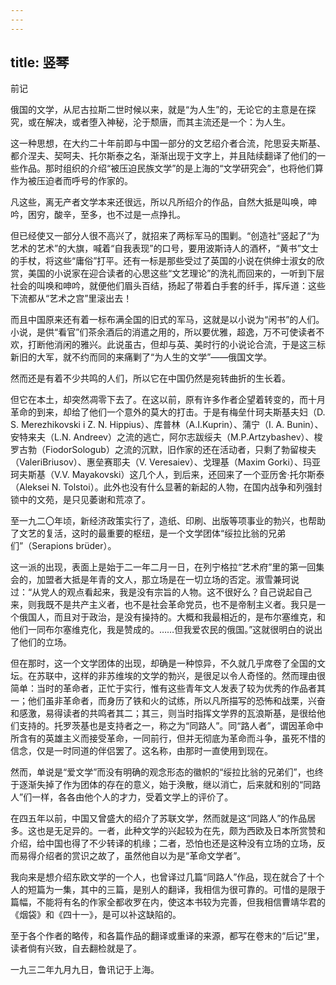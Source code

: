 ```yaml
---
---
---
```

title: 竖琴
---



前记

俄国的文学，从尼古拉斯二世时候以来，就是“为人生”的，无论它的主意是在探究，或在解决，或者堕入神秘，沦于颓唐，而其主流还是一个：为人生。

这一种思想，在大约二十年前即与中国一部分的文艺绍介者合流，陀思妥夫斯基、都介涅夫、契呵夫、托尔斯泰之名，渐渐出现于文字上，并且陆续翻译了他们的一些作品。那时组织的介绍“被压迫民族文学”的是上海的“文学研究会”，也将他们算作为被压迫者而呼号的作家的。

凡这些，离无产者文学本来还很远，所以凡所绍介的作品，自然大抵是叫唤，呻吟，困穷，酸辛，至多，也不过是一点挣扎。

但已经使又一部分人很不高兴了，就招来了两标军马的围剿。“创造社”竖起了“为艺术的艺术”的大旗，喊着“自我表现”的口号，要用波斯诗人的酒杯，“黄书”文士的手杖，将这些“庸俗”打平。还有一标是那些受过了英国的小说在供绅士淑女的欣赏，美国的小说家在迎合读者的心思这些“文艺理论”的洗礼而回来的，一听到下层社会的叫唤和呻吟，就便他们眉头百结，扬起了带着白手套的纤手，挥斥道：这些下流都从“艺术之宫”里滚出去！

而且中国原来还有着一标布满全国的旧式的军马，这就是以小说为“闲书”的人们。小说，是供“看官”们茶余酒后的消遣之用的，所以要优雅，超逸，万不可使读者不欢，打断他消闲的雅兴。此说虽古，但却与英、美时行的小说论合流，于是这三标新旧的大军，就不约而同的来痛剿了“为人生的文学”——俄国文学。

然而还是有着不少共鸣的人们，所以它在中国仍然是宛转曲折的生长着。

但它在本土，却突然凋零下去了。在这以前，原有许多作者企望着转变的，而十月革命的到来，却给了他们一个意外的莫大的打击。于是有梅垒什珂夫斯基夫妇（D. S. Merezhikovski i Z. N. Hippius）、库普林（A.I.Kuprin）、蒲宁（I. A. Bunin）、安特来夫（L.N. Andreev）之流的逃亡，阿尔志跋绥夫（M.P.Artzybashev）、梭罗古勃（FiodorSologub）之流的沉默，旧作家的还在活动者，只剩了勃留梭夫（ValeriBriusov）、惠垒赛耶夫（V. Veresaiev）、戈理基（Maxim Gorki）、玛亚珂夫斯基（V.V. Mayakovski）这几个人，到后来，还回来了一个亚历舍·托尔斯泰（Aleksei N. Tolstoi）。此外也没有什么显著的新起的人物，在国内战争和列强封锁中的文苑，是只见萎谢和荒凉了。

至一九二〇年顷，新经济政策实行了，造纸、印刷、出版等项事业的勃兴，也帮助了文艺的复活，这时的最重要的枢纽，是一个文学团体“绥拉比翁的兄弟们”（Serapions brüder）。

这一派的出现，表面上是始于二一年二月一日，在列宁格拉“艺术府”里的第一回集会的，加盟者大抵是年青的文人，那立场是在一切立场的否定。淑雪兼珂说过：“从党人的观点看起来，我是没有宗旨的人物。这不很好么？自己说起自己来，则我既不是共产主义者，也不是社会革命党员，也不是帝制主义者。我只是一个俄国人，而且对于政治，是没有操持的。大概和我最相近的，是布尔塞维克，和他们一同布尔塞维克化，我是赞成的。……但我爱农民的俄国。”这就很明白的说出了他们的立场。

但在那时，这一个文学团体的出现，却确是一种惊异，不久就几乎席卷了全国的文坛。在苏联中，这样的非苏维埃的文学的勃兴，是很足以令人奇怪的。然而理由很简单：当时的革命者，正忙于实行，惟有这些青年文人发表了较为优秀的作品者其一；他们虽非革命者，而身历了铁和火的试练，所以凡所描写的恐怖和战栗，兴奋和感激，易得读者的共鸣者其二；其三，则当时指挥文学界的瓦浪斯基，是很给他们支持的。托罗茨基也是支持者之一，称之为“同路人”。同“路人者”，谓因革命中所含有的英雄主义而接受革命，一同前行，但并无彻底为革命而斗争，虽死不惜的信念，仅是一时同道的伴侣罢了。这名称，由那时一直使用到现在。

然而，单说是“爱文学”而没有明确的观念形态的徽帜的“绥拉比翁的兄弟们”，也终于逐渐失掉了作为团体的存在的意义，始于涣散，继以消亡，后来就和别的“同路人”们一样，各各由他个人的才力，受着文学上的评价了。

在四五年以前，中国又曾盛大的绍介了苏联文学，然而就是这“同路人”的作品居多。这也是无足异的。一者，此种文学的兴起较为在先，颇为西欧及日本所赏赞和介绍，给中国也得了不少转译的机缘；二者，恐怕也还是这种没有立场的立场，反而易得介绍者的赏识之故了，虽然他自以为是“革命文学者”。

我向来是想介绍东欧文学的一个人，也曾译过几篇“同路人”作品，现在就合了十个人的短篇为一集，其中的三篇，是别人的翻译，我相信为很可靠的。可惜的是限于篇幅，不能将有名的作家全都收罗在内，使这本书较为完善，但我相信曹靖华君的《烟袋》和《四十一》，是可以补这缺陷的。

至于各个作者的略传，和各篇作品的翻译或重译的来源，都写在卷末的“后记”里，读者倘有兴致，自去翻检就是了。

一九三二年九月九日，鲁讯记于上海。